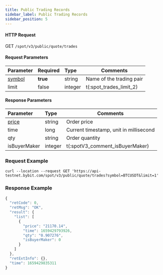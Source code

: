 ```yaml
---
title: Public Trading Records
sidebar_label: Public Trading Records
sidebar_position: 5
---
```



#### HTTP Request
GET <code>/spot/v3/public/quote/trades</code>

#### Request Parameters
| Parameter | Required | Type | Comments|
|:----- |:-------|:-----|------ |
|<a href="#symbol-symbol">symbol</a> |<b>true</b>|string|Name of the trading pair|
|limit| false | integer | t(:spot_trades_limit_2)

#### Response Parameters
| Parameter | Type | Comments|
|:----- |:-----|----- |
| <a href="#price-price">price</a> | string | Order price |
| time | long | Current timestamp, unit in millisecond |
| qty | string | Order quantity |
| isBuyerMaker | integer | t(:spotV3_comment_isBuyerMaker) |

### Request Example

<Tabs>
<TabItem value="console" label="Console">

```http
curl --location --request GET 'https://api-testnet.bybit.com/spot/v3/public/quote/trades?symbol=BTCUSDT&limit=1'
```

</TabItem>
</Tabs>

### Response Example

```javascript
{
  "retCode": 0,
  "retMsg": "OK",
  "result": {
    "list": [
      {
        "price": "21170.14",
        "time": 1659429793926,
        "qty": "0.907276",
        "isBuyerMaker": 0
      }
    ]
  },
  "retExtInfo": {},
  "time": 1659429835311
}
```
